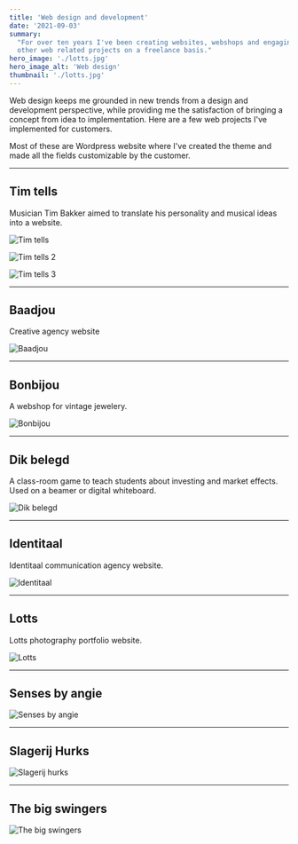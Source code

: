 ```yaml
---
title: 'Web design and development'
date: '2021-09-03'
summary:
  "For over ten years I've been creating websites, webshops and engaging in
  other web related projects on a freelance basis."
hero_image: './lotts.jpg'
hero_image_alt: 'Web design'
thumbnail: './lotts.jpg'
---
```


Web design keeps me grounded in new trends from a design and development
perspective, while providing me the satisfaction of bringing a concept from idea
to implementation. Here are a few web projects I've implemented for customers.

Most of these are Wordpress website where I've created the theme and made all
the fields customizable by the customer.

---

## Tim tells

Musician Tim Bakker aimed to translate his personality and musical ideas into a
website.

![Tim tells](./timtells.jpg)

![Tim tells 2](./timtells-2.jpg)

![Tim tells 3](./timtells-3.jpg)

---

## Baadjou

Creative agency website

![Baadjou](./baadjou.jpg)

---

## Bonbijou

A webshop for vintage jewelery.

![Bonbijou](./bonbijou.jpg)

---

## Dik belegd

A class-room game to teach students about investing and market effects. Used on
a beamer or digital whiteboard.

![Dik belegd](./dikbelegd.jpg)

---

## Identitaal

Identitaal communication agency website.

![Identitaal](./identitaal.jpg)

---

## Lotts

Lotts photography portfolio website.

![Lotts](./lotts.jpg)

---

## Senses by angie

![Senses by angie](./sensesbyangie.jpg)

---

## Slagerij Hurks

![Slagerij hurks](./slagerijhurks.png)

---

## The big swingers

![The big swingers](./thebigswingers.jpg)
